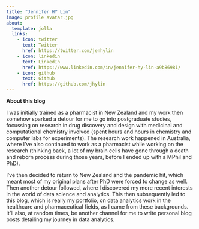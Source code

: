 ```yaml
---
title: "Jennifer HY Lin"
image: profile avatar.jpg
about:
  template: jolla
  links:
    - icon: twitter
      text: Twitter
      href: https://twitter.com/jenhylin
    - icon: linkedin
      text: LinkedIn
      href: https://www.linkedin.com/in/jennifer-hy-lin-a9b86981/
    - icon: github
      text: Github
      href: https://github.com/jhylin
---
```


**About this blog**

I was initially trained as a pharmacist in New Zealand and my work then somehow sparked a detour for me to go into postgraduate studies, focussing on research in drug discovery and design with medicinal and computational chemistry involved (spent hours and hours in chemistry and computer labs for experiments). The research work happened in Australia, where I've also continued to work as a pharmacist while working on the research (thinking back, a lot of my brain cells have gone through a death and reborn process during those years, before I ended up with a MPhil and PhD).

I've then decided to return to New Zealand and the pandemic hit, which meant most of my original plans after PhD were forced to change as well. Then another detour followed, where I discovered my more recent interests in the world of data science and analytics. This then subsequently led to this blog, which is really my portfolio, on data analytics work in the healthcare and pharmaceutical fields, as I came from these backgrounds. It'll also, at random times, be another channel for me to write personal blog posts detailing my journey in data analytics.
